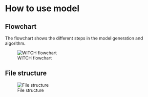 # How to use model

## Flowchart

The flowchart shows the different steps in the model generation and algorithm.

![WITCH flowchart](images/flowchart_nov2014.png)


## File structure

![File structure](images/filetree.png)


